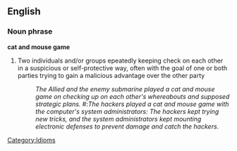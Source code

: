 ==English==
===Noun phrase===
'''cat and mouse game'''
#Two individuals and/or groups epeatedly keeping check on each other in a suspicious or self-protective way, often with the goal of one or both parties trying to gain a malicious advantage over the other party 
#:''The Allied and the enemy submarine played a cat and mouse game on checking up on each other's whereabouts and supposed strategic plans.'' #:''The hackers played a cat and mouse game with the computer's system administrators: The hackers kept trying new tricks, and the system administrators kept mounting electronic defenses to prevent damage and catch the hackers.''
[[Category:Idioms]]